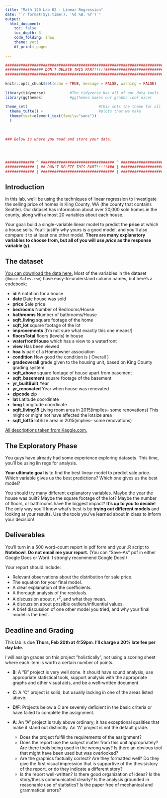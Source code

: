 ```yaml
---
title: "Math 120 Lab 02 - Linear Regression"
date: "`r format(Sys.time(), '%d %B, %Y')`"
output: 
  html_document:
    toc: false
    toc_depth: 3
    code_folding: show
    theme: yeti
    df_print: paged
  
---
```


```r
###########################################################################
################# DON'T DELETE THIS PART!!!!!##############################
###########################################################################
                                                                          #
knitr::opts_chunk$set(echo = TRUE, message = FALSE, warning = FALSE)      #
                                                                          #
library(tidyverse)           #The tidyverse has all of our data tools     #
library(ggthemes)            #ggthemes makes our graphs look nicer        #
                                                                          # 
theme_set(                                #this sets the theme for all    #
  theme_tufte() +                         #plots that we make             #
  theme(text=element_text(family="sans"))                                 #
  )                                                                       #
                                                                          #
                                                                          #
                                                                          #
### Below is where you read and store your data.                          #
                                                                          #
                                                                          #
                                                                          #
                                                                          #
############# ^ ################################# ^ #######################
############# | ## DON'T DELETE THIS PART!!!!!### | #######################
############# | ################################# | #######################
```



## Introduction

In this lab, we'll be using the techniques of linear regression to investigate the selling price of homes in King County, WA (the county that contains Seattle).  Our dataset has information about over 20,000 sold homes in the county, along with almost 20 variables about each house.

Your goal:  build a single-variable linear model to predict the **price** at which a house sells.  You'll justify why yours is a good model, and you'll also compare it to at least one other model.  **There are many explanatory variables to choose from, but all of you will use *price* as the response variable (y)**.

## The dataset

[You can download the data here.](https://millera2.github.io/Data/House-Sales.csv)  Most of the variables in the dataset (`House-Sales.csv`) have easy-to-understand column names, but here's a codebook:


- **id** A notation for a house
- **date** Date house was sold
- **price** Sale price
- **bedrooms**  Number of Bedrooms/House
- **bathrooms** Number of bathrooms/House
- **sqft_living** square footage of the home
- **sqft_lot** square footage of the lot
- **improvements** [I'm not sure what exactly this one means!]
- **floorsTotal**  floors (levels) in house
- **waterfrontHouse**  which has a view to a waterfront
- **view** Has been viewed
- **hoa** Is part of a Homeowner association
- **condition** How good the condition is ( Overall )
- **gradeoverall**  grade given to the housing unit, based on King County grading system
- **sqft_above** square  footage of house apart from basement
- **sqft_basement** square  footage of the basement
- **yr_builtBuilt** Year
- **yr_renovated** Year when house was renovated
- **zipcode** zip
- **lat** Latitude coordinate
- **long** Longitude coordinate
- **sqft_living15** Living room area in 2015(implies-- some renovations) This might or might not have affected the lotsize area
- **sqft_lot15** lotSize area in 2015(implies-- some renovations)

[All descriptions taken from Kaggle.com.](https://www.kaggle.com/harlfoxem/housesalesprediction)

## The Exploratory Phase

You guys have already had some experience exploring datasets.  This time, you'll be using lin regs for analysis.

**Your ultimate goal** is to find the best linear model to predict sale price.  Which variable gives us the best predictions?  Which one gives us the best model?

You should try many different explanatory variables.  Maybe the year the house was built?  Maybe the square footage of the lot?  Maybe the number of floors, or bathrooms have the biggest impact?  **It's up to you to decide!**  The only way you'll know what's best is by **trying out different models** and looking at your results.  Use the tools you've learned about in class to inform your decision!

## Deliverables

You'll turn in a 500 word-count report in pdf form and your .R script to **Notebowl**.  **Do not email me your report.** (You can "Save-As" pdf in either Google Docs or Word.  I strongly recommend Google Docs!)

Your report should include:

- Relevant observations about the distribution for sale price.
- The equation for your final model. 
- A clear explanation of the coefficients.
- A thorough analysis of the residuals.
- A discussion about $r$, $r^2$, and what they mean.
- A discussion about possible outliers/influential values.
- A brief discussion of one other model you tried, and why your final model is the best.


## Deadline and Grading

This lab is due **Thurs, Feb 20th at 4:59pm**.    **I'll charge a 20% late fee per day late.**  

I will assign grades on this project ”holistically”, not using a scoring sheet where each item is worth a certain number of points.

- **B**: A ”B” project is very well done. It should have sound analysis, use appropriate statistical tools, support analysis with the appropriate graphs and other visual aids, and be a well-written document.

- **C**: A ”C” project is solid, but usually lacking in one of the areas listed above. 

- **D/F**: Projects below a C are severely deficient in the basic criteria or have failed to complete the assignment.

- **A**: An ”A” project is truly above ordinary; it has exceptional qualities that make it stand out distinctly. An ”A” project is not the default grade.
  - Does the project fulfill the requirements of the assignment?
  - Does the report use the subject matter from this unit appropriately? Are there tools being used in the wrong way? Is there an obvious tool that might have been used but was overlooked?
  - Are the graphics factually correct? Are they formatted well? Do they give the first visual impression that is supportive of the thesis/story of the report, or do they indicate a different story?
  - Is the report well-written? Is there good organization of ideas? Is the story/thesis communicated clearly? Is the analysis grounded in reasonable use of statistics? Is the paper free of mechanical and grammatical errors?
  